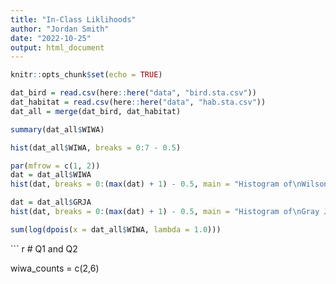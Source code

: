 ```yaml
---
title: "In-Class Liklihoods"
author: "Jordan Smith"
date: "2022-10-25"
output: html_document
---
```


```r
knitr::opts_chunk$set(echo = TRUE)
```

``` r
dat_bird = read.csv(here::here("data", "bird.sta.csv"))
dat_habitat = read.csv(here::here("data", "hab.sta.csv"))
dat_all = merge(dat_bird, dat_habitat)

summary(dat_all$WIWA)

hist(dat_all$WIWA, breaks = 0:7 - 0.5)

par(mfrow = c(1, 2))
dat = dat_all$WIWA
hist(dat, breaks = 0:(max(dat) + 1) - 0.5, main = "Histogram of\nWilson's Warbler counts")

dat = dat_all$GRJA
hist(dat, breaks = 0:(max(dat) + 1) - 0.5, main = "Histogram of\nGray Jay counts")

sum(log(dpois(x = dat_all$WIWA, lambda = 1.0)))
```

``` r
# Q1 and Q2

wiwa_counts = c(2,6)
